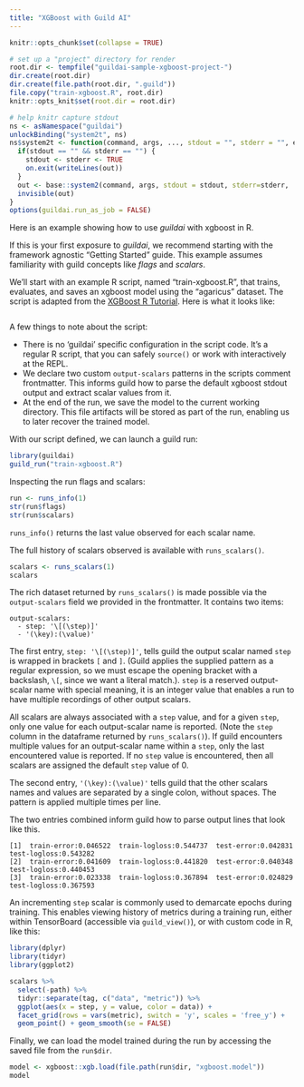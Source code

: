 ```yaml
---
title: "XGBoost with Guild AI"
---
```


```r
knitr::opts_chunk$set(collapse = TRUE)

# set up a "project" directory for render
root.dir <- tempfile("guildai-sample-xgboost-project-")
dir.create(root.dir)
dir.create(file.path(root.dir, ".guild"))
file.copy("train-xgboost.R", root.dir)
knitr::opts_knit$set(root.dir = root.dir)

# help knitr capture stdout
ns <- asNamespace("guildai")
unlockBinding("system2t", ns)
ns$system2t <- function(command, args, ..., stdout = "", stderr = "", echo_cmd) {
  if(stdout == "" && stderr == "") {
    stdout <- stderr <- TRUE
    on.exit(writeLines(out))
  }
  out <- base::system2(command, args, stdout = stdout, stderr=stderr, ...)
  invisible(out)
}
options(guildai.run_as_job = FALSE)
```

Here is an example showing how to use *guildai* with xgboost in R.

If this is your first exposure to *guildai*, we recommend starting with
the framework agnostic "Getting Started" guide. This example assumes
familiarity with guild concepts like *flags* and *scalars*.

We'll start with an example R script, named "train-xgboost.R", that
trains, evaluates, and saves an xgboost model using the "agaricus"
dataset. The script is adapted from the [XGBoost R
Tutorial](https://xgboost.readthedocs.io/en/stable/R-package/xgboostPresentation.html).
Here is what it looks like:

```r
```

A few things to note about the script:

-   There is no 'guildai' specific configuration in the script code.
    It's a regular R script, that you can safely `source()` or work with
    interactively at the REPL.
-   We declare two custom `output-scalars` patterns in the scripts
    comment frontmatter. This informs guild how to parse the default
    xgboost stdout output and extract scalar values from it.
-   At the end of the run, we save the model to the current working
    directory. This file artifacts will be stored as part of the run,
    enabling us to later recover the trained model.

With our script defined, we can launch a guild run:

```r
library(guildai)
guild_run("train-xgboost.R")
```

Inspecting the run flags and scalars:

```r
run <- runs_info(1)
str(run$flags)
str(run$scalars)
```

`runs_info()` returns the last value observed for each scalar name.

The full history of scalars observed is available with `runs_scalars()`.

```r
scalars <- runs_scalars(1)
scalars
```

The rich dataset returned by `runs_scalars()` is made possible via the
`output-scalars` field we provided in the frontmatter. It contains two
items:

``` verbatim
output-scalars:
  - step: '\[(\step)]'
  - '(\key):(\value)'
```

The first entry, `step: '\[(\step)]'`, tells guild the output scalar
named `step` is wrapped in brackets `[` and `]`. (Guild applies the
supplied pattern as a regular expression, so we must escape the opening
bracket with a backslash, `\[`, since we want a literal match.). `step`
is a reserved output-scalar name with special meaning, it is an integer
value that enables a run to have multiple recordings of other output
scalars.

All scalars are always associated with a `step` value, and for a given
`step`, only one value for each output-scalar name is reported. (Note
the `step` column in the dataframe returned by `runs_scalars()`). If
guild encounters multiple values for an output-scalar name within a
`step`, only the last encountered value is reported. If no `step` value
is encountered, then all scalars are assigned the default `step` value
of 0.

The second entry, `'(\key):(\value)'` tells guild that the other scalars
names and values are separated by a single colon, without spaces. The
pattern is applied multiple times per line.

The two entries combined inform guild how to parse output lines that
look like this.

``` verbatim
[1]  train-error:0.046522  train-logloss:0.544737  test-error:0.042831  test-logloss:0.543282
[2]  train-error:0.041609  train-logloss:0.441820  test-error:0.040348  test-logloss:0.440453
[3]  train-error:0.023338  train-logloss:0.367894  test-error:0.024829  test-logloss:0.367593
```

An incrementing `step` scalar is commonly used to demarcate epochs
during training. This enables viewing history of metrics during a
training run, either within TensorBoard (accessible via `guild_view()`),
or with custom code in R, like this:

```r
library(dplyr)
library(tidyr)
library(ggplot2)

scalars %>%
  select(-path) %>%
  tidyr::separate(tag, c("data", "metric")) %>%
  ggplot(aes(x = step, y = value, color = data)) +
  facet_grid(rows = vars(metric), switch = 'y', scales = 'free_y') +
  geom_point() + geom_smooth(se = FALSE)
```

Finally, we can load the model trained during the run by accessing the
saved file from the `run$dir`.

```r
model <- xgboost::xgb.load(file.path(run$dir, "xgboost.model"))
model
```
